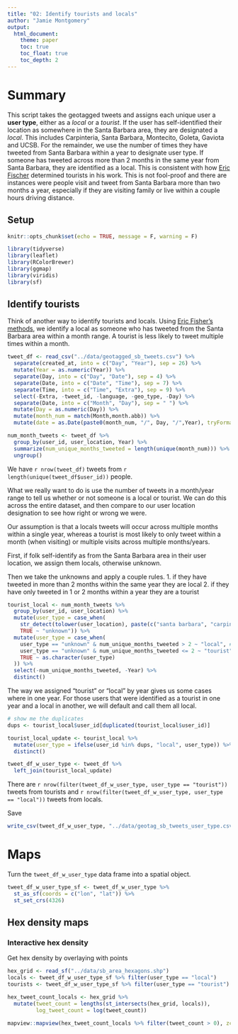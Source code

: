 ```yaml
---
title: "02: Identify tourists and locals"
author: "Jamie Montgomery"
output: 
  html_document:
    theme: paper
    toc: true
    toc_float: true
    toc_depth: 2
---
```


# Summary

This script takes the geotagged tweets and assigns each unique user a **user type**, either as a *local* or a *tourist*. If the user has self-identified their location as somewhere in the Santa Barbara area, they are designated a *local*. This includes Carpinteria, Santa Barbara, Montecito, Goleta, Gaviota and UCSB. For the remainder, we use the number of times they have tweeted from Santa Barbara within a year to designate user type. If someone has tweeted across more than 2 months in the same year from Santa Barbara, they are identified as a local. This is consistent with how [Eric Fischer](https://www.citylab.com/transportation/2015/02/where-do-locals-go-in-major-cities-check-out-this-interactive-world-map/385768/) determined tourists in his work. This is not fool-proof and there are instances were people visit and tweet from Santa Barbara more than two months a year, especially if they are visiting family or live within a couple hours driving distance.

## Setup

```r
knitr::opts_chunk$set(echo = TRUE, message = F, warning = F)

library(tidyverse)
library(leaflet)
library(RColorBrewer)
library(ggmap)
library(viridis)
library(sf)
```

## Identify tourists

Think of another way to identify tourists and locals. Using [Eric Fisher's methods](https://labs.mapbox.com/bites/00245/locals/#5/38.000/-95.000), we identify a local as someone who has tweeted from the Santa Barbara area within a month range. A tourist is less likely to tweet multiple times within a month. 


```r
tweet_df <- read_csv("../data/geotagged_sb_tweets.csv") %>%
  separate(created_at, into = c("Day", "Year"), sep = 26) %>%
  mutate(Year = as.numeric(Year)) %>%
  separate(Day, into = c("Day", "Date"), sep = 4) %>%
  separate(Date, into = c("Date", "Time"), sep = 7) %>%
  separate(Time, into = c("Time", "Extra"), sep = 9) %>%
  select(-Extra, -tweet_id, -language, -geo_type, -Day) %>%
  separate(Date, into = c("Month", "Day"), sep = " ") %>%
  mutate(Day = as.numeric(Day)) %>%
  mutate(month_num = match(Month,month.abb)) %>%
  mutate(date = as.Date(paste0(month_num, "/", Day, "/",Year), tryFormats = "%m/%d/%Y"))

num_month_tweets <- tweet_df %>%
  group_by(user_id, user_location, Year) %>%
  summarize(num_unique_months_tweeted = length(unique(month_num))) %>%
  ungroup() 
```

We have `r nrow(tweet_df)` tweets from `r length(unique(tweet_df$user_id))` people.

What we really want to do is use the number of tweets in a month/year range to tell us whether or not someone is a local or tourist. We can do this across the entire dataset, and then compare to our user location designation to see how right or wrong we were.

Our assumption is that a locals tweets will occur across multiple months within a single year, whereas a tourist is most likely to only tweet within a month (when visiting) or multiple visits across multiple months/years.

First, if folk self-identify as from the Santa Barbara area in their user location, we assign them locals, otherwise unknown.

Then we take the unknowns and apply a couple rules.
1. if they have tweeted in more than 2 months within the same year they are local
2. if they have only tweeted in 1 or 2 months within a year they are a tourist

```r
tourist_local <- num_month_tweets %>%
  group_by(user_id, user_location) %>% 
  mutate(user_type = case_when(
    str_detect(tolower(user_location), paste(c("santa barbara", "carpinteria", "isla vista", "goleta", "montecito", "805", "gaviota", "ucsb"), collapse = '|')) ~ "local",
    TRUE ~ "unknown")) %>%
  mutate(user_type = case_when(
    user_type == "unknown" & num_unique_months_tweeted > 2 ~ "local", #if someone has tweeted in at least 6 months of a single year we will id them as local
    user_type == "unknown" & num_unique_months_tweeted <= 2 ~ "tourist",
    TRUE ~ as.character(user_type)
  )) %>%
  select(-num_unique_months_tweeted, -Year) %>%
  distinct()
```

The way we assigned "tourist" or "local" by year gives us some cases where in one year. For those users that were identified as a tourist in one year and a local in another, we will default and call them all local. 

```r
# show me the duplicates
dups <- tourist_local$user_id[duplicated(tourist_local$user_id)]

tourist_local_update <- tourist_local %>%
  mutate(user_type = ifelse(user_id %in% dups, "local", user_type)) %>%
  distinct()
```


```r
tweet_df_w_user_type <- tweet_df %>%
  left_join(tourist_local_update)
```

There are `r nrow(filter(tweet_df_w_user_type, user_type == "tourist"))` tweets from tourists and `r nrow(filter(tweet_df_w_user_type, user_type == "local"))` tweets from locals.

Save

```r
write_csv(tweet_df_w_user_type, "../data/geotag_sb_tweets_user_type.csv")
```

# Maps

Turn the `tweet_df_w_user_type` data frame into a spatial object.

```r
tweet_df_w_user_type_sf <- tweet_df_w_user_type %>%
  st_as_sf(coords = c("lon", "lat")) %>%
  st_set_crs(4326)
```

## Hex density maps

### Interactive hex density

Get hex density by overlaying with points

```r
hex_grid <- read_sf("../data/sb_area_hexagons.shp")
locals <- tweet_df_w_user_type_sf %>% filter(user_type == "local")
tourists <- tweet_df_w_user_type_sf %>% filter(user_type == "tourist")

hex_tweet_count_locals <- hex_grid %>%
  mutate(tweet_count = lengths(st_intersects(hex_grid, locals)),
         log_tweet_count = log(tweet_count))

mapview::mapview(hex_tweet_count_locals %>% filter(tweet_count > 0), zcol = "log_tweet_count", layer.name = "# tweets by locals (log)")
```


